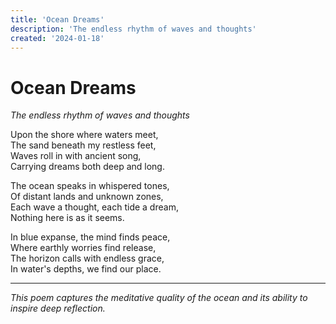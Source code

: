 ```yaml
---
title: 'Ocean Dreams'
description: 'The endless rhythm of waves and thoughts'
created: '2024-01-18'
---
```


# Ocean Dreams

_The endless rhythm of waves and thoughts_

Upon the shore where waters meet,  
The sand beneath my restless feet,  
Waves roll in with ancient song,  
Carrying dreams both deep and long.

The ocean speaks in whispered tones,  
Of distant lands and unknown zones,  
Each wave a thought, each tide a dream,  
Nothing here is as it seems.

In blue expanse, the mind finds peace,  
Where earthly worries find release,  
The horizon calls with endless grace,  
In water's depths, we find our place.

---

_This poem captures the meditative quality of the ocean and its ability to inspire deep reflection._
